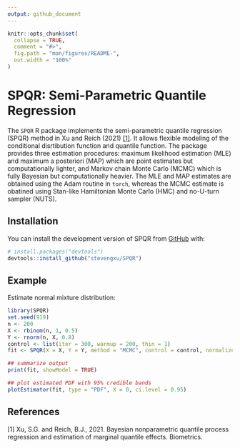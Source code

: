 ```yaml
---
output: github_document
---
```


<!-- README.md is generated from README.Rmd. Please edit that file -->

```r
knitr::opts_chunk$set(
  collapse = TRUE,
  comment = "#>",
  fig.path = "man/figures/README-",
  out.width = "100%"
)
```

# SPQR: Semi-Parametric Quantile Regression

<!-- badges: start -->
<!-- badges: end -->

The `SPQR` R package implements the semi-parametric quantile regression (SPQR) method in Xu and Reich (2021) [[1]](#1). It allows flexible modeling of the conditional disrtibution function and quantile function. The package provides three estimation procedures: maximum likelihood estimation (MLE) and maximum a posteriori (MAP) which are point estimates but computationally lighter, and Markov chain Monte Carlo (MCMC) which is fully Bayesian but computationally heavier. The MLE and MAP estimates are obtained using the Adam routine in `torch`, whereas the MCMC estimate is obatined using Stan-like Hamiltonian Monte Carlo (HMC) and no-U-turn sampler (NUTS).

## Installation

You can install the development version of SPQR from [GitHub](https://github.com/) with:

``` r
# install.packages("devtools")
devtools::install_github("stevengxu/SPQR")
```

## Example

Estimate normal mixture distribution:

```r
library(SPQR)
set.seed(919)
n <- 200
X <- rbinom(n, 1, 0.5)
Y <- rnorm(n, X, 0.8)
control <- list(iter = 300, warmup = 200, thin = 1)
fit <- SPQR(X = X, Y = Y, method = "MCMC", control = control, normalize = TRUE, verbose = FALSE)

## summarize output
print(fit, showModel = TRUE)

## plot estimated PDF with 95% credible bands
plotEstimator(fit, type = "PDF", X = 0, ci.level = 0.95)
```

## References

<a id="1">[1]</a> 
Xu, S.G. and Reich, B.J., 2021. Bayesian nonparametric quantile process regression and estimation of marginal quantile effects. Biometrics.
